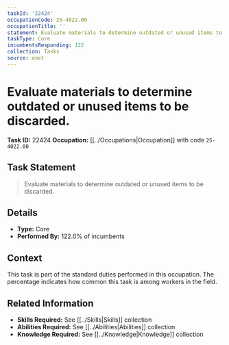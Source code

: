 ```yaml
---
taskId: '22424'
occupationCode: 25-4022.00
occupationTitle: ''
statement: Evaluate materials to determine outdated or unused items to be discarded.
taskType: Core
incumbentsResponding: 122
collection: Tasks
source: onet
---
```

# Evaluate materials to determine outdated or unused items to be discarded.

**Task ID:** 22424
**Occupation:** [[../Occupations|Occupation]] with code `25-4022.00`

## Task Statement

> Evaluate materials to determine outdated or unused items to be discarded.

## Details

- **Type:** Core
- **Performed By:** 122.0% of incumbents

## Context

This task is part of the standard duties performed in this occupation. The percentage indicates how common this task is among workers in the field.

## Related Information

- **Skills Required:** See [[../Skills|Skills]] collection
- **Abilities Required:** See [[../Abilities|Abilities]] collection
- **Knowledge Required:** See [[../Knowledge|Knowledge]] collection
